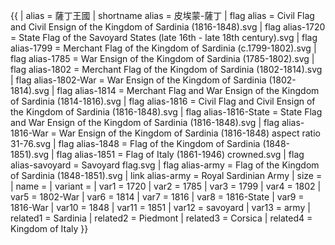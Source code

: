 {{ {{{1<noinclude>|country showdata</noinclude>}}}
| alias = 薩丁王國
| shortname alias = 皮埃蒙-薩丁
| flag alias = Civil Flag and Civil Ensign of the Kingdom of Sardinia (1816-1848).svg
| flag alias-1720 = State Flag of the Savoyard States (late 16th - late 18th century).svg
| flag alias-1799 = Merchant Flag of the Kingdom of Sardinia (c.1799-1802).svg
| flag alias-1785 = War Ensign of the Kingdom of Sardinia (1785-1802).svg
| flag alias-1802 = Merchant Flag of the Kingdom of Sardinia (1802-1814).svg
| flag alias-1802-War = War Ensign of the Kingdom of Sardinia (1802-1814).svg
| flag alias-1814 = Merchant Flag and War Ensign of the Kingdom of Sardinia (1814-1816).svg
| flag alias-1816 = Civil Flag and Civil Ensign of the Kingdom of Sardinia (1816-1848).svg
| flag alias-1816-State = State Flag and War Ensign of the Kingdom of Sardinia (1816-1848).svg
| flag alias-1816-War = War Ensign of the Kingdom of Sardinia (1816-1848) aspect ratio 31-76.svg
| flag alias-1848 = Flag of the Kingdom of Sardinia (1848-1851).svg
| flag alias-1851 = Flag of Italy (1861-1946) crowned.svg
| flag alias-savoyard = Savoyard flag.svg
| flag alias-army = Flag of the Kingdom of Sardinia (1848-1851).svg
| link alias-army = Royal Sardinian Army
| size = {{{size|}}}
| name = {{{name|}}}
| variant = {{{variant|}}}
<noinclude>
| var1 = 1720
| var2 = 1785
| var3 = 1799
| var4 = 1802
| var5 = 1802-War
| var6 = 1814
| var7 = 1816
| var8 = 1816-State
| var9 = 1816-War
| var10 = 1848
| var11 = 1851
| var12 = savoyard
| var13 = army
| related1 = Sardinia
| related2 = Piedmont
| related3 = Corsica
| related4 = Kingdom of Italy
</noinclude>
}}